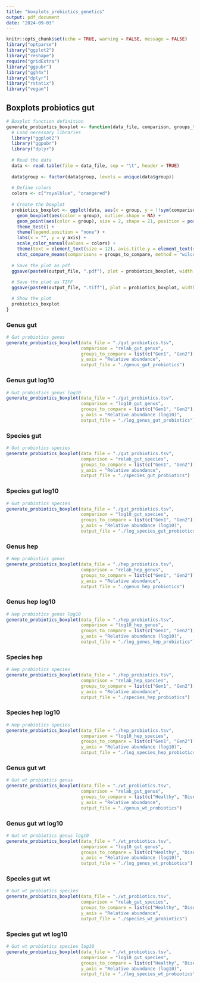 ```yaml
---
title: "boxplots_probiotics_genetics"
output: pdf_document
date: "2024-09-03"
---
```


```r
knitr::opts_chunk$set(echo = TRUE, warning = FALSE, message = FALSE)
library("optparse")
library("ggplot2")
library("reshape")
require("gridExtra")
library("ggpubr")
library("ggh4x")
library("dplyr")
library("rstatix")
library("vegan")
```

## Boxplots probiotics gut
```r
# Boxplot function definition
generate_probiotics_boxplot <- function(data_file, comparison, groups_to_compare, y_axis, output_file) {
  # Load necessary libraries
  library("ggplot2")
  library("ggpubr")
  library("dplyr")
  
  # Read the data
  data <- read.table(file = data_file, sep = "\t", header = TRUE)
  
  data$group <- factor(data$group, levels = unique(data$group))
  
  # Define colors
  colors <- c("royalblue", "orangered")
  
  # Create the boxplot
  probiotics_boxplot <- ggplot(data, aes(x = group, y = !!sym(comparison))) +
    geom_boxplot(aes(color = group), outlier.shape = NA) +
    geom_point(aes(color = group), size = 2, shape = 21, position = position_jitterdodge()) +
    theme_test() +
    theme(legend.position = "none") +
    labs(x = "", y = y_axis) +
    scale_color_manual(values = colors) +
    theme(text = element_text(size = 12), axis.title.y = element_text(size = 12)) +
    stat_compare_means(comparisons = groups_to_compare, method = "wilcox.test", digits=4)
  
  # Save the plot as pdf
  ggsave(paste0(output_file, ".pdf"), plot = probiotics_boxplot, width = 5, height = 5, units = "in")
  
  # Save the plot as TIFF
  ggsave(paste0(output_file, ".tiff"), plot = probiotics_boxplot, width = 5, height = 5, units = "in", dpi = 300)

  # Show the plot
  probiotics_boxplot
}
```

### Genus gut 
```r
# Gut probiotics genus
generate_probiotics_boxplot(data_file = "./gut_probiotics.tsv", 
                            comparison = "relab_gut_genus",
                            groups_to_compare = list(c("Gen1", "Gen2")),
                            y_axis = "Relative abundance",
                            output_file = "./genus_gut_probiotics")
```

### Genus gut log10
```r
# Gut probiotics genus log10
generate_probiotics_boxplot(data_file = "./gut_probiotics.tsv", 
                            comparison = "log10_gut_genus",
                            groups_to_compare = list(c("Gen1", "Gen2")),
                            y_axis = "Relative abundance (log10)",
                            output_file = "./log_genus_gut_probiotics")
```

### Species gut
```r
# Gut probiotics species
generate_probiotics_boxplot(data_file = "./gut_probiotics.tsv", 
                            comparison = "relab_gut_species",
                            groups_to_compare = list(c("Gen1", "Gen2")),
                            y_axis = "Relative abundance",
                            output_file = "./species_gut_probiotics")
```

### Species gut log10
```r
# Gut probiotics species
generate_probiotics_boxplot(data_file = "./gut_probiotics.tsv", 
                            comparison = "log10_gut_species",
                            groups_to_compare = list(c("Gen1", "Gen2")),
                            y_axis = "Relative abundance (log10)",
                            output_file = "./log_species_gut_probiotics")
```

### Genus hep 
```r
# Hep probiotics genus
generate_probiotics_boxplot(data_file = "./hep_probiotics.tsv", 
                            comparison = "relab_hep_genus",
                            groups_to_compare = list(c("Gen1", "Gen2")),
                            y_axis = "Relative abundance",
                            output_file = "./genus_hep_probiotics")
```

### Genus hep log10
```r
# Hep probiotics genus log10
generate_probiotics_boxplot(data_file = "./hep_probiotics.tsv", 
                            comparison = "log10_hep_genus",
                            groups_to_compare = list(c("Gen1", "Gen2")),
                            y_axis = "Relative abundance (log10)",
                            output_file = "./log_genus_hep_probiotics")
```

### Species hep
```r
# Hep probiotics species
generate_probiotics_boxplot(data_file = "./hep_probiotics.tsv", 
                            comparison = "relab_hep_species",
                            groups_to_compare = list(c("Gen1", "Gen2")),
                            y_axis = "Relative abundance",
                            output_file = "./species_hep_probiotics")
```

### Species hep log10
```r
# Hep probiotics species
generate_probiotics_boxplot(data_file = "./hep_probiotics.tsv", 
                            comparison = "log10_hep_species",
                            groups_to_compare = list(c("Gen1", "Gen2")),
                            y_axis = "Relative abundance (log10)",
                            output_file = "./log_species_hep_probiotics")
```

### Genus gut wt 
```r
# Gut wt probiotics genus
generate_probiotics_boxplot(data_file = "./wt_probiotics.tsv", 
                            comparison = "relab_gut_genus",
                            groups_to_compare = list(c("Healthy", "Disease")),
                            y_axis = "Relative abundance",
                            output_file = "./genus_wt_probiotics")
```

### Genus gut wt log10
```r
# Gut wt probiotics genus log10
generate_probiotics_boxplot(data_file = "./wt_probiotics.tsv", 
                            comparison = "log10_gut_genus",
                            groups_to_compare = list(c("Healthy", "Disease")),
                            y_axis = "Relative abundance (log10)",
                            output_file = "./log_genus_wt_probiotics")
```

### Species gut wt 
```r
# Gut wt probiotics species
generate_probiotics_boxplot(data_file = "./wt_probiotics.tsv", 
                            comparison = "relab_gut_species",
                            groups_to_compare = list(c("Healthy", "Disease")),
                            y_axis = "Relative abundance",
                            output_file = "./species_wt_probiotics")
```

### Species gut wt log10
```r
# Gut wt probiotics species log10
generate_probiotics_boxplot(data_file = "./wt_probiotics.tsv", 
                            comparison = "log10_gut_species",
                            groups_to_compare = list(c("Healthy", "Disease")),
                            y_axis = "Relative abundance (log10)",
                            output_file = "./log_species_wt_probiotics")
```
